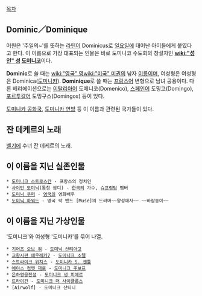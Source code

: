 [[목차]]
== Dominic／Dominique ==
어원은 '주일의~'를 뜻하는 [[라틴어]] Dominicus로 [[일요일]]에 태어난 아이들에게 붙였다고 한다. 이 이름으로 가장 대표되는 인물은 바로 도미니코 수도회의 창설자인 '''[[wiki:"성인" 성]] [[도미니코]]'''이다.

'''Dominic'''로 쓸 때는 [[wiki:"영국" 영]][[wiki:"미국" 미]]권의 남자 [[이름]]이며, 여성형은 여성형은 Dominica([[도미니카]]). '''Dominique'''로 쓸 때는 [[프랑스어]] 변형으로 남녀 공용이다. 다른 베리에이션으로는 [[이탈리아어]] 도메니코(Domenico), [[스페인어]] 도밍고(Domingo), [[포르투갈어]] 도밍구스(Domingos) 등이 있다.

[[도미니카 공화국]], [[도미니카 연방]] 등 이 이름과 관련된 국가들이 있다.
== 잔 데케르의 노래 ==
[[벨기에]] 수녀 잔 데케르의 노래.
== 이 이름을 지닌 실존인물 ==
 * [[도미니크 스트로스칸]] - 프랑스의 정치인
 * [[사이먼 도미닉]](통칭 쌈디) - [[한국]]의 가수, [[슈프림팀]] 멤버
 * [[도미닉 쿠퍼]] - [[영국]]의 영화배우 
 * [[도미닉 하워드]] - 영국 락 밴드 [Muse]의 드러머~~양성애자~~ ~~바람둥이~~
== 이 이름을 지닌 가상인물 ==
'도미니크'와 여성형 '도미니카'를 묶어 나열.

 * [[기어즈 오브 워]] - [[도미닉 산티아고]]
 * [[교향시편 에우레카7]] - [[도미니크 소렐]]
 * [[스트라이크 위치스]] - [[도미니카 S. 젠틀]]
 * [[에이스 컴뱃 제로]] - [[도미니크 주보프]]
 * [[은하영웅전설]] - [[도미니크 생 피에르]]
 * [[트라이건]] - [[도미니크 더 사이클롭스]]
 * [Airwolf] - 도미니크 산티니
